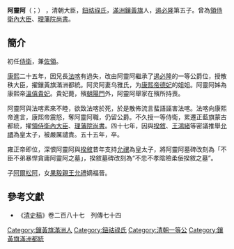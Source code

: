 {{Manchu name|[[钮祜禄氏|钮祜禄]]}}
'''阿靈阿'''（{{lang-mnc|ᠠᠯᡳᠩᡤᠠ|v=Alingga}}；{{bd|?||1716年|}}） ，清朝大臣，[[鈕祜祿氏|鈕祜祿氏]]，[[滿洲鑲黃旗|滿洲鑲黃旗]]人，[[遏必隆|遏必隆]]第五子。曾為[[領侍衛內大臣|領侍衛內大臣]]、[[理藩院尚書|理藩院尚書]]。

==簡介==
初任[[侍衛|侍衛]]，兼[[佐領|佐領]]。

[[康熙|康熙]]二十五年，因兄長[[法喀|法喀]]有過失，改由阿靈阿繼承了[[遏必隆|遏必隆]]的一等公爵位，授散秩大臣，擢鑲黃旗滿洲都統。阿灵阿妻乌雅氏，为[[康熙帝|康熙帝]][[孝恭仁皇后|德妃]]的姐姐。阿靈阿姊為康熙帝[[溫僖貴妃|溫僖貴妃]]。貴妃薨，殯[[朝陽門|朝陽門]]外，阿靈阿舉家在殯所持喪。

阿靈阿與法喀素來不睦，欲致法喀於死，於是散佈流言蜚語誣害法喀。法喀向康熙帝進言，康熙帝震怒，奪阿靈阿職，仍留公爵。不久授一等侍衛，累遷正藍旗蒙古都統，擢[[領侍衛內大臣|領侍衛內大臣]]、[[理藩院尚書|理藩院尚書]]。四十七年，因與[[揆敘|揆敘]]、[[王鴻緒|王鴻緒]]等密議推舉[[允禩|允禩]]為皇太子，被嚴厲譴責。五十五年，卒。

雍正帝即位，深恨阿靈阿與[[揆敘|揆敘]]昔年支持[[允禩|允禩]]為皇太子，將阿靈阿墓碑改刻為「不臣不弟暴悍貪庸阿靈阿之墓」，揆敘墓碑改刻為“不忠不孝陰險柔佞揆敘之墓”。

子[[阿爾松阿|阿爾松阿]]，女[[果毅親王|果毅親王]][[允禮|允禮]]嫡福晉。

==參考文獻==
*《[[清史稿|清史稿]]》卷二百八十七　列傳七十四

[[Category:鑲黃旗滿洲人|Category:鑲黃旗滿洲人]]
[[Category:鈕祜祿氏|Category:鈕祜祿氏]]
[[Category:清朝一等公|Category:清朝一等公]]
[[Category:鑲黃旗滿洲都統|Category:鑲黃旗滿洲都統]]
